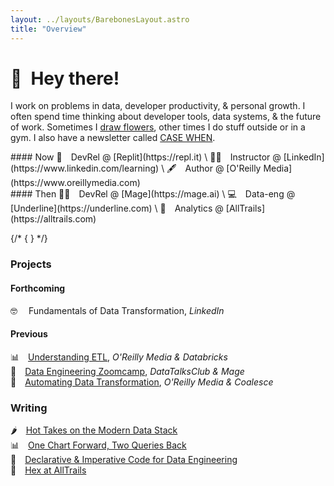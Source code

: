 ```yaml
---
layout: ../layouts/BarebonesLayout.astro
title: "Overview"
---
```



# 👋 Hey there!

I work on problems in data, developer productivity, & personal growth. I often spend time thinking about developer tools, data systems, & the future of work. Sometimes I [draw flowers](/art), other times I do stuff outside or in a gym. I also have a newsletter called [CASE WHEN](https://newsletter.casewhen.xyz).

<div class="grid grid-cols-2 content-center">
  <div class="column">
    #### Now 
    👾&emsp;DevRel @ [Replit](https://repl.it) \
    👨‍🏫&emsp;Instructor @ [LinkedIn](https://www.linkedin.com/learning) \
    🖋️&emsp;Author @ [O'Reilly Media](https://www.oreillymedia.com)
  </div>
  <div class="text-s">
    #### Then 
    🧙‍♂️&emsp;DevRel @ [Mage](https://mage.ai) \
    💻&emsp;Data-eng @ [Underline](https://underline.com) \
    🥾&emsp;Analytics @ [AllTrails](https://alltrails.com)
  </div>
</div>

{/* { <CtaButton text="Join the fun 🖤" href="https://newsletter.casewhen.xyz" /> } */}

### Projects

#### Forthcoming

🤓&emsp; Fundamentals of Data Transformation, _LinkedIn_ 

#### Previous

📊&emsp;[Understanding ETL](https://learning.oreilly.com/library/view/understanding-etl/9781098159269), _O'Reilly Media & Databricks_ \
🎻&emsp;[Data Engineering Zoomcamp](https://github.com/DataTalksClub/data-engineering-zoomcamp/tree/main/02-workflow-orchestration), _DataTalksClub & Mage_ \
🤖&emsp;[Automating Data Transformation](https://coalesce.io/wp-content/uploads/2023/05/OReilly-AutomateDataTransformations.pdf), _O'Reilly Media & Coalesce_

### Writing

🌶️&emsp;[Hot Takes on the Modern Data Stack](/posts/hot-takes) \
📊&emsp;[One Chart Forward, Two Queries Back](https://hex.tech/blog/iterating-in-analytics/) \
💬&emsp;[Declarative & Imperative Code for Data Engineering](/posts/declarative-imperative) \
🥾&emsp;[Hex at AllTrails](https://hex.tech/blog/hex-at-alltrails/)
